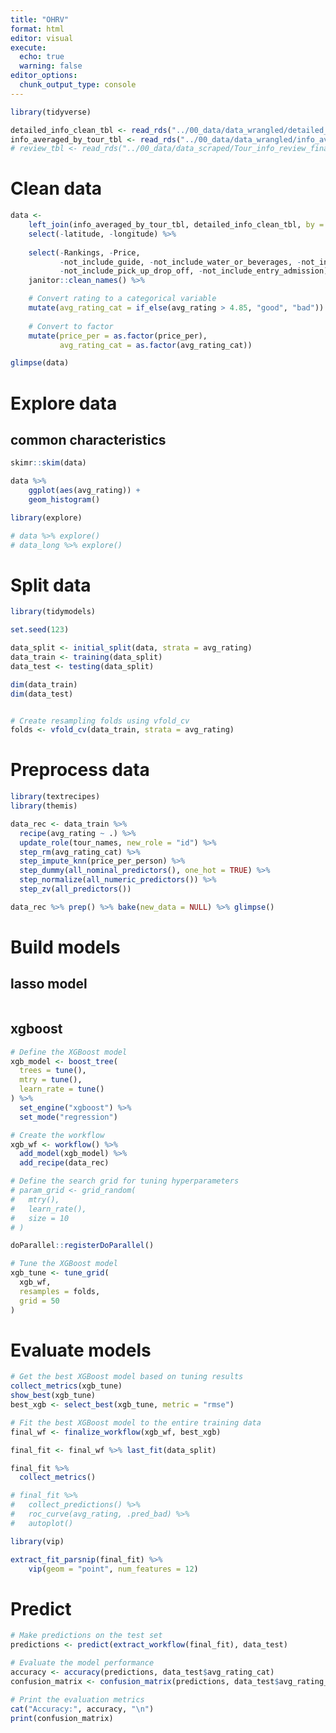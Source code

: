 ```yaml
---
title: "OHRV"
format: html
editor: visual
execute: 
  echo: true
  warning: false
editor_options: 
  chunk_output_type: console
---
```


```r
library(tidyverse)

detailed_info_clean_tbl <- read_rds("../00_data/data_wrangled/detailed_info_clean_tbl.rds")
info_averaged_by_tour_tbl <- read_rds("../00_data/data_wrangled/info_averaged_by_tour_tbl.rds")
# review_tbl <- read_rds("../00_data/data_scraped/Tour_info_review_final_tbl.rds")


```

# Clean data

```r
data <- 
    left_join(info_averaged_by_tour_tbl, detailed_info_clean_tbl, by = c("Tour_names" = "name")) %>%
    select(-latitude, -longitude) %>%
    
    select(-Rankings, -Price, 
           -not_include_guide, -not_include_water_or_beverages, -not_include_lunch_or_snacks, 
           -not_include_pick_up_drop_off, -not_include_entry_admission) %>%
    janitor::clean_names() %>%

    # Convert rating to a categorical variable
    mutate(avg_rating_cat = if_else(avg_rating > 4.85, "good", "bad")) %>%
    
    # Convert to factor
    mutate(price_per = as.factor(price_per),
           avg_rating_cat = as.factor(avg_rating_cat))

glimpse(data)

```


# Explore data

## common characteristics

```r
skimr::skim(data)

data %>%
    ggplot(aes(avg_rating)) +
    geom_histogram()
```

```r
library(explore)

# data %>% explore()
# data_long %>% explore()
```

# Split data

```r
library(tidymodels)

set.seed(123)

data_split <- initial_split(data, strata = avg_rating)
data_train <- training(data_split)
data_test <- testing(data_split)

dim(data_train)
dim(data_test)


# Create resampling folds using vfold_cv
folds <- vfold_cv(data_train, strata = avg_rating)
```

# Preprocess data

```r
library(textrecipes)
library(themis)

data_rec <- data_train %>%
  recipe(avg_rating ~ .) %>%
  update_role(tour_names, new_role = "id") %>%
  step_rm(avg_rating_cat) %>%
  step_impute_knn(price_per_person) %>%
  step_dummy(all_nominal_predictors(), one_hot = TRUE) %>%
  step_normalize(all_numeric_predictors()) %>%
  step_zv(all_predictors())

data_rec %>% prep() %>% bake(new_data = NULL) %>% glimpse()
```

# Build models

## lasso model

```r

```


## xgboost
```r
# Define the XGBoost model
xgb_model <- boost_tree(
  trees = tune(),
  mtry = tune(),
  learn_rate = tune()
) %>%
  set_engine("xgboost") %>%
  set_mode("regression")

# Create the workflow
xgb_wf <- workflow() %>%
  add_model(xgb_model) %>%
  add_recipe(data_rec)

# Define the search grid for tuning hyperparameters
# param_grid <- grid_random(
#   mtry(),
#   learn_rate(),
#   size = 10
# )

doParallel::registerDoParallel()

# Tune the XGBoost model
xgb_tune <- tune_grid(
  xgb_wf,
  resamples = folds,
  grid = 50
)


```


# Evaluate models

```r
# Get the best XGBoost model based on tuning results
collect_metrics(xgb_tune)
show_best(xgb_tune)
best_xgb <- select_best(xgb_tune, metric = "rmse")

# Fit the best XGBoost model to the entire training data
final_wf <- finalize_workflow(xgb_wf, best_xgb)

final_fit <- final_wf %>% last_fit(data_split)

final_fit %>%
  collect_metrics()

# final_fit %>%
#   collect_predictions() %>% 
#   roc_curve(avg_rating, .pred_bad) %>% 
#   autoplot()

library(vip)

extract_fit_parsnip(final_fit) %>%
    vip(geom = "point", num_features = 12)

```

# Predict


```r

# Make predictions on the test set
predictions <- predict(extract_workflow(final_fit), data_test)

# Evaluate the model performance
accuracy <- accuracy(predictions, data_test$avg_rating_cat)
confusion_matrix <- confusion_matrix(predictions, data_test$avg_rating_cat)

# Print the evaluation metrics
cat("Accuracy:", accuracy, "\n")
print(confusion_matrix)

```

